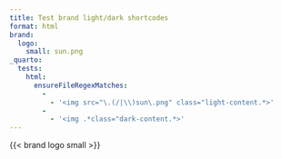 ```yaml
---
title: Test brand light/dark shortcodes
format: html
brand:
  logo:
    small: sun.png
_quarto:
  tests:
    html:
      ensureFileRegexMatches:
        -
          - '<img src="\.(/|\\)sun\.png" class="light-content.*>'
        -
          - '<img .*class="dark-content.*>'
---
```



{{< brand logo small >}}

